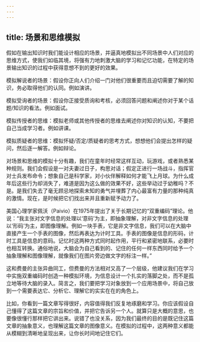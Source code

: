 ```yaml
---
---
---
```

title: 场景和思维模拟
---




假如在输出知识时我们能设计相应的场景，并逼真地模拟出不同场景中人们对应的思维方式，使我们如临其境，将强有力地刺激大脑的学习和记忆功能，在特定的场景输出知识的过程中获得意想不到的更好的效果。

模拟解说者的场景：假设你正向人们介绍一门对他们很重要而且迫切需要了解的知识，务必取得他们的认同。例如演讲。

模拟受询者的场景：假设你正接受质询和考核，必须回答问题和阐述你对于某个话题/知识的看法。例如面试。

模拟传授者的思维：模拟老师或其他传授者的思维去阐述你对知识的认知，不要把自己当成学习者。例如讲课。

模拟质疑者的思维：模拟怀疑/否定/质疑者的思考方式，想想他们会提出怎样的疑问，然后逐一解答。例如辩论。

对场景和思维的模拟十分有趣，我们在童年时经常这样互动，玩游戏，或者熟悉某种规则。我们会假设是一对夫妻过日子，构思对话；假定正进行一场战斗，指挥官对士兵发布命令；想象自己是科学家，对小伙伴解释如何才能飞上月球。为什么成年后这些行为却消失了，难道是因为这么做的效果不好，这些举动过于幼稚吗？不是。是我们失去了毫无顾忌地探索未知的勇气并埋葬了内心最富有力量的那种纯真的激情。现在，是时候把它们找出来并且重新赋予动力了。

美国心理学家佩沃（Paivio）在1975年提出了关于长期记忆的“双重编码”理论。他说：“我主张对文字信息的处理以‘意码’为主，即抽象理解，对非文字信息的处理以‘形码’为主，即图像理解。例如一块手表，它是非文字信息，我们可以在大脑中直接产生一个手表的图像，然后再表达为计时工具。手表的图像是信息的形码，计时工具是信息的意码。记忆时这两种方式同时起作用，平行和紧密地联系，必要时也相互转换。通俗地说，大脑会为自己看到的、记住的任何一样东西同时给予一个抽象理解和图像理解，就像我们在图片旁边做文字的标注一样。”

这和费曼的主张异曲同工，但费曼的方法相对又高了一个层级，他建议我们在学习中实施双重编码时创造一种模拟环境，为信息设计一个扎实的落脚之处，而不是孤立地等待大脑的录入。简言之，我们要把学习对象放到一个应用场景中，将自己放到一个需要表达它、分析它、理解它的实实在在的角色上。

比如，你看到一篇文章写得很好，内容值得我们反复地琢磨和学习。你应该假设自己懂得了这篇文章的宗旨和价值，并把它告诉另一个人。就算只是大概的意思，也要像很懂行那样把它讲出来。说错了也没关系，因为我们最终的目的是既记住这篇文章的抽象意义，也理解这篇文章的图像意义。在模拟的过程中，这两种意义都能从模糊到清晰地呈现出来，让你长时间地记住它们。